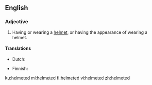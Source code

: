 ==English==

===Adjective===
{{en-adj|-}}

# Having or wearing a [[helmet]], or having the appearance of wearing a helmet.

====Translations====
{{trans-top|wearing a helmet}}
* Dutch: {{t+|nl|gehelmd}}
{{trans-mid}}
* Finnish: {{t|fi|kypäräpäinen}}
{{trans-bottom}}

[[ku:helmeted]]
[[ml:helmeted]]
[[fi:helmeted]]
[[vi:helmeted]]
[[zh:helmeted]]